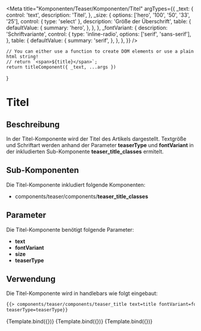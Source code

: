 

<Meta
    title="Komponenten/Teaser/Komponenten/Titel"
    argTypes={{
        _text: {
            control: 'text',
            description: 'Titel',
        },
        _size: {
            options: ['hero', '100', '50', '33', '25'],
            control: { type: 'select' },
            description: 'Größe der Überschrift',
            table: {
                defaultValue: {
                    summary: 'hero',
                },
            },
        },
        _fontVariant: {
            description: 'Schriftvariante',
            control: {
                type: 'inline-radio',
                options: ['serif', 'sans-serif'],
            },
            table: {
                defaultValue: {
                    summary: 'serif',
                },
            },
        },
    }}
/>

    // You can either use a function to create DOM elements or use a plain html string!
    // return `<span>${title}</span>`;
    return titleComponent({ _text, ...args })
}

# Titel

## Beschreibung

In der Titel-Komponente wird der Titel des Artikels dargestellt. Textgröße und Schriftart werden
anhand der Parameter <b>teaserType</b> und <b>fontVariant</b> in der inkludierten Sub-Komponente <b>teaser_title_classes</b> ermitelt.

## Sub-Komponenten

Die Titel-Komponente inkludiert folgende Komponenten:

<ul>
    <li>
        components/teaser/components/<b>teaser_title_classes</b>
    </li>
</ul>

## Parameter

Die Titel-Komponente benötigt folgende Parameter:

<ul>
    <li>
        <b>text</b>
    </li>
    <li>
        <b>fontVariant</b>
    </li>
    <li>
        <b>size</b>
    </li>
    <li>
        <b>teaserType</b>
    </li>
</ul>

## Verwendung

Die Titel-Komponente wird in handlebars wie folgt eingebaut:

```html
{{> components/teaser/components/teaser_title text=title fontVariant=fontVariant size=size
teaserType=teaserType}}
```

<Preview withToolbar>
    <Story
        name="Titel Serif - Hero"
        args={{
            _text: 'Dies ist der Titel eines 100%-Teasers',
            _size: 'hero',
            _fontVariant: 'serif',
            _teaserType: 'standard-ds',
        }}
    >
        {Template.bind({})}
    </Story>
    <Story
        name="Titel Serif - normal"
        args={{
            _text: 'Dies ist der Titel eines 66%-, 50%- oder 33%-Teasers',
            _size: '33',
            _fontVariant: 'serif',
            _teaserType: 'standard-ds',
        }}
    >
        {Template.bind({})}
    </Story>
    <Story
        name="Titel Serif - small"
        args={{
            _text: 'Dies ist der Titel eines 25%-Teasers',
            _size: '25',
            _fontVariant: 'serif',
            _teaserType: 'standard-ds',
        }}
    >
        {Template.bind({})}
    </Story>
</Preview>

<ArgsTable story="Titel Serif - Hero" />
